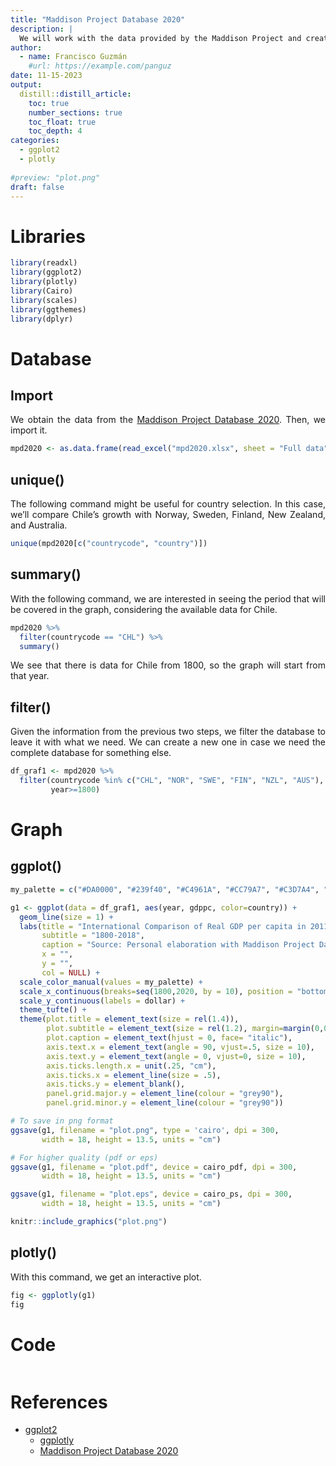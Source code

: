 ```yaml
---
title: "Maddison Project Database 2020"
description: |
  We will work with the data provided by the Maddison Project and create a graph showing the GDP per capita growth of selected countries.
author:
  - name: Francisco Guzmán
    #url: https://example.com/panguz
date: 11-15-2023
output: 
  distill::distill_article:
    toc: true
    number_sections: true
    toc_float: true
    toc_depth: 4
categories:
  - ggplot2
  - plotly
  
#preview: "plot.png"
draft: false
---
```


<style>
body {
text-align: justify}
</style>

# Libraries 
  
  ```r
library(readxl)
library(ggplot2)
library(plotly)
library(Cairo)
library(scales)
library(ggthemes)
library(dplyr)

```

# Database
## Import
We obtain the data from the <a href="https://www.rug.nl/ggdc/historicaldevelopment/maddison/releases/maddison-project-database-2020" target="_blank">Maddison Project Database 2020</a>. Then, we import it.

```r
mpd2020 <- as.data.frame(read_excel("mpd2020.xlsx", sheet = "Full data"))

```

## unique()
The following command might be useful for country selection. In this case, we'll compare Chile's growth with Norway, Sweden, Finland, New Zealand, and Australia.

```r
unique(mpd2020[c("countrycode", "country")])

```

## summary()
With the following command, we are interested in seeing the period that will be covered in the graph, considering the available data for Chile.

```r
mpd2020 %>% 
  filter(countrycode == "CHL") %>%
  summary()
```

We see that there is data for Chile from 1800, so the graph will start from that year.

## filter()
Given the information from the previous two steps, we filter the database to leave it with what we need. We can create a new one in case we need the complete database for something else.

```r
df_graf1 <- mpd2020 %>%
  filter(countrycode %in% c("CHL", "NOR", "SWE", "FIN", "NZL", "AUS"),
         year>=1800)

```

# Graph
## ggplot()

```r
my_palette = c("#DA0000", "#239f40", "#C4961A", "#CC79A7", "#C3D7A4", "#293352")

g1 <- ggplot(data = df_graf1, aes(year, gdppc, color=country)) +
  geom_line(size = 1) +
  labs(title = "International Comparison of Real GDP per capita in 2011$",
       subtitle = "1800-2018",
       caption = "Source: Personal elaboration with Maddison Project Database 2020",
       x = "",
       y = "",
       col = NULL) +
  scale_color_manual(values = my_palette) +
  scale_x_continuous(breaks=seq(1800,2020, by = 10), position = "bottom") +
  scale_y_continuous(labels = dollar) +
  theme_tufte() +
  theme(plot.title = element_text(size = rel(1.4)),
        plot.subtitle = element_text(size = rel(1.2), margin=margin(0,0,20,0)),
        plot.caption = element_text(hjust = 0, face= "italic"),
        axis.text.x = element_text(angle = 90, vjust=.5, size = 10),
        axis.text.y = element_text(angle = 0, vjust=0, size = 10),
        axis.ticks.length.x = unit(.25, "cm"),
        axis.ticks.x = element_line(size = .5),
        axis.ticks.y = element_blank(),
        panel.grid.major.y = element_line(colour = "grey90"),
        panel.grid.minor.y = element_line(colour = "grey90"))

```

```r
# To save in png format
ggsave(g1, filename = "plot.png", type = 'cairo', dpi = 300,
       width = 18, height = 13.5, units = "cm")

# For higher quality (pdf or eps)
ggsave(g1, filename = "plot.pdf", device = cairo_pdf, dpi = 300,
       width = 18, height = 13.5, units = "cm")

ggsave(g1, filename = "plot.eps", device = cairo_ps, dpi = 300,
       width = 18, height = 13.5, units = "cm")
```

```r
knitr::include_graphics("plot.png")

```

## plotly()
With this command, we get an interactive plot.

```r
fig <- ggplotly(g1)
fig
```


# Code

```r
```

# References 
* <a href="https://ggplot2.tidyverse.org/reference/index.html" target="_blank">ggplot2</a>
  * <a href="https://plotly.com/ggplot2/" target="_blank">ggplotly</a>
  * <a href="https://www.rug.nl/ggdc/historicaldevelopment/maddison/releases/maddison-project-database-2020" target="_blank">Maddison Project Database 2020</a>
  